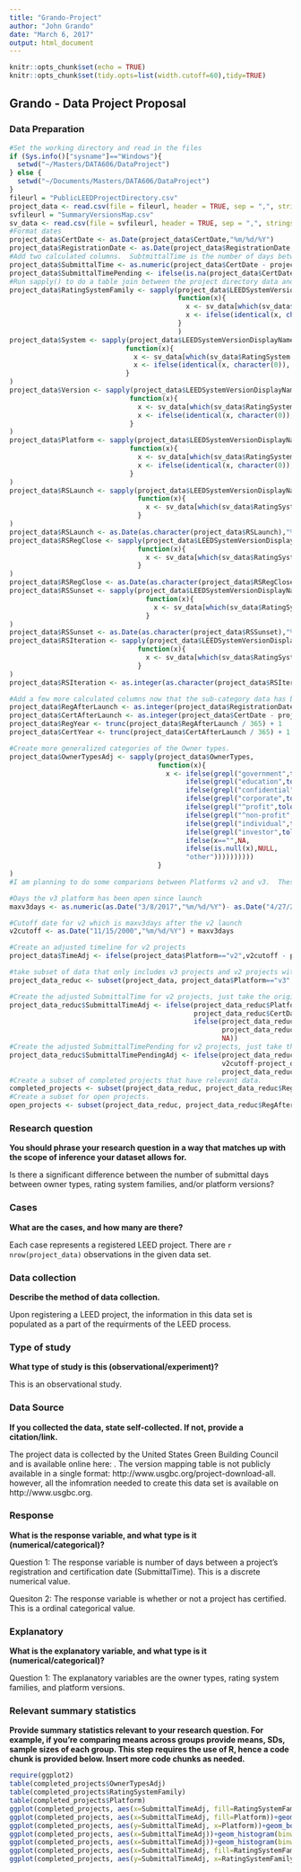 ```yaml
---
title: "Grando-Project"
author: "John Grando"
date: "March 6, 2017"
output: html_document
---
```


```r
knitr::opts_chunk$set(echo = TRUE)
knitr::opts_chunk$set(tidy.opts=list(width.cutoff=60),tidy=TRUE)
```

## Grando - Data Project Proposal

### Data Preparation

```r
#Set the working directory and read in the files
if (Sys.info()["sysname"]=="Windows"){
  setwd("~/Masters/DATA606/DataProject")
} else {
  setwd("~/Documents/Masters/DATA606/DataProject")
}
fileurl = "PublicLEEDProjectDirectory.csv"
project_data <- read.csv(file = fileurl, header = TRUE, sep = ",", stringsAsFactors = FALSE)
svfileurl = "SummaryVersionsMap.csv"
sv_data <- read.csv(file = svfileurl, header = TRUE, sep = ",", stringsAsFactors = FALSE)
#Format dates
project_data$CertDate <- as.Date(project_data$CertDate,"%m/%d/%Y")
project_data$RegistrationDate <- as.Date(project_data$RegistrationDate,"%m/%d/%Y")
#Add two calculated columns.  SubtmittalTime is the number of days between certification and registration dates (completed projects).  SubmittalTimePending is the number of days between the date the information was pulled and the registration date (open projects). 
project_data$SubmittalTime <- as.numeric(project_data$CertDate - project_data$RegistrationDate)
project_data$SubmittalTimePending <- ifelse(is.na(project_data$CertDate)==TRUE,as.Date("3/8/2017","%m/%d/%Y")-project_data$RegistrationDate,NA)
#Run sapply() to do a table join between the project directory data and the SummaryVersionsMap file.  The latter file is a mapping scheme that provides further sub-category information to each project type.
project_data$RatingSystemFamily <- sapply(project_data$LEEDSystemVersionDisplayName, 
                                          function(x){
                                            x <- sv_data[which(sv_data$RatingSystem == x),2]
                                            x <- ifelse(identical(x, character(0)), character(0), as.character(x))
                                          }
                                          )
project_data$System <- sapply(project_data$LEEDSystemVersionDisplayName, 
                             function(x){
                               x <- sv_data[which(sv_data$RatingSystem == x),3]
                               x <- ifelse(identical(x, character(0)), character(0), as.character(x))
                             }
)
project_data$Version <- sapply(project_data$LEEDSystemVersionDisplayName, 
                              function(x){
                                x <- sv_data[which(sv_data$RatingSystem == x),4]
                                x <- ifelse(identical(x, character(0)), character(0), as.character(x))
                              }
)
project_data$Platform <- sapply(project_data$LEEDSystemVersionDisplayName, 
                              function(x){
                                x <- sv_data[which(sv_data$RatingSystem == x),5]
                                x <- ifelse(identical(x, character(0)), character(0), as.character(x))
                              }
)
project_data$RSLaunch <- sapply(project_data$LEEDSystemVersionDisplayName, 
                                function(x){
                                  x <- sv_data[which(sv_data$RatingSystem == x),6]
                                }
)
project_data$RSLaunch <- as.Date(as.character(project_data$RSLaunch),"%m/%d/%Y")
project_data$RSRegClose <- sapply(project_data$LEEDSystemVersionDisplayName, 
                                function(x){
                                  x <- sv_data[which(sv_data$RatingSystem == x),7]
                                }
)
project_data$RSRegClose <- as.Date(as.character(project_data$RSRegClose),"%m/%d/%Y")
project_data$RSSunset <- sapply(project_data$LEEDSystemVersionDisplayName, 
                                  function(x){
                                    x <- sv_data[which(sv_data$RatingSystem == x),8]
                                  }
)
project_data$RSSunset <- as.Date(as.character(project_data$RSSunset),"%m/%d/%Y")
project_data$RSIteration <- sapply(project_data$LEEDSystemVersionDisplayName, 
                                function(x){
                                  x <- sv_data[which(sv_data$RatingSystem == x),9]
                                }
)
project_data$RSIteration <- as.integer(as.character(project_data$RSIteration))

#Add a few more calculated columns now that the sub-category data has been added.
project_data$RegAfterLaunch <- as.integer(project_data$RegistrationDate - project_data$RSLaunch)
project_data$CertAfterLaunch <- as.integer(project_data$CertDate - project_data$RSLaunch)
project_data$RegYear <- trunc(project_data$RegAfterLaunch / 365) + 1
project_data$CertYear <- trunc(project_data$CertAfterLaunch / 365) + 1

#Create more generalized categories of the Owner types.
project_data$OwnerTypesAdj <- sapply(project_data$OwnerTypes, 
                                     function(x){
                                       x <- ifelse(grepl("government",tolower(x)),"government",
                                            ifelse(grepl("education",tolower(x)),"education",
                                            ifelse(grepl("confidential",tolower(x)),"confidential",
                                            ifelse(grepl("corporate",tolower(x)),"corporate",
                                            ifelse(grepl("^profit",tolower(x)),"profit",
                                            ifelse(grepl("^non-profit",tolower(x)),"non-profit",
                                            ifelse(grepl("individual",tolower(x)),"individual",
                                            ifelse(grepl("investor",tolower(x)),"investor",
                                            ifelse(x=="",NA,
                                            ifelse(is.null(x),NULL,
                                            "other"))))))))))
                                     }
)
#I am planning to do some comparions between Platforms v2 and v3.  These are two versions of the LEED Rating system and represent a significant change in prerequisite and credit requirements.  One major issue is that because v2 came first, the projects have had a much longer opportunity to stay open than the v3 projects.  In an attempt to normalize this, I have taken a snapshot of the v2 data at the same point in time as v3.  Specifically, I found how many days the v3 Platform has been open and made a cutoff date that was the same number of days after the v2 launch.  Any v2 projects that were open on that cutoff date were considered stil open and the SubmittalTimePending was calculated using the v2cutoff date - the registration date.

#Days the v3 platform has been open since launch
maxv3days <- as.numeric(as.Date("3/8/2017","%m/%d/%Y")- as.Date("4/27/2009","%m/%d/%Y"))

#Cutoff date for v2 which is maxv3days after the v2 launch
v2cutoff <- as.Date("11/15/2000","%m/%d/%Y") + maxv3days

#Create an adjusted timeline for v2 projects
project_data$TimeAdj <- ifelse(project_data$Platform=="v2",v2cutoff - project_data$RegistrationDate, NA)

#take subset of data that only includes v3 projects and v2 projects with positive values.  A negative TimeAdj would indicate the individual project was in the beta program and registered before the actual launch.
project_data_reduc <- subset(project_data, project_data$Platform=="v3" | (project_data$Platform=="v2" & project_data$TimeAdj>0))

#Create the adjusted SubmittalTime for v2 projects, just take the original SubmittalTime for v3 projects 
project_data_reduc$SubmittalTimeAdj <- ifelse(project_data_reduc$Platform=="v2" & project_data_reduc$CertDate < v2cutoff, 
                                              project_data_reduc$CertDate - project_data_reduc$RegistrationDate,
                                              ifelse(project_data_reduc$Platform=="v3",
                                                     project_data_reduc$SubmittalTime,
                                                     NA))
#Create the adjusted SubmittalTimePending for v2 projects, just take the original SubmittalTime for v3 projects 
project_data_reduc$SubmittalTimePendingAdj <- ifelse(project_data_reduc$Platform=="v2" & (is.na(project_data_reduc$CertDate)==TRUE | project_data_reduc$CertDate > v2cutoff),
                                                     v2cutoff-project_data_reduc$RegistrationDate,
                                                     project_data_reduc$SubmittalTimePending)
#Create a subset of completed projects that have relevant data.
completed_projects <- subset(project_data_reduc, project_data_reduc$RegAfterLaunch>0 & project_data_reduc$SubmittalTimeAdj>0 & !(is.na(project_data_reduc$CertDate)) & !(identical(project_data_reduc$RatingSystemFamily, character(0))) & !(is.na(project_data_reduc$RatingSystemFamily)) & !(project_data_reduc$RatingSystemFamily=="ND"))
#Create a subset for open projects.
open_projects <- subset(project_data_reduc, project_data_reduc$RegAfterLaunch>0 & project_data_reduc$SubmittalTimePendingAdj>0 & is.na(project_data_reduc$CertDate) & !(identical(project_data_reduc$RatingSystemFamily,character(0))) & !(is.na(project_data_reduc$Platform)) & !(project_data_reduc$RatingSystemFamily=="ND"))

```

### Research question 

**You should phrase your research question in a way that matches up with the scope of inference your dataset allows for.**

Is there a significant difference between the number of submittal days between owner types, rating system families, and/or platform versions?   

### Cases 

**What are the cases, and how many are there?**

Each case represents a registered LEED project.  There are `r nrow(project_data)` observations in the given data set.

### Data collection 

**Describe the method of data collection.**

Upon registering a LEED project, the information in this data set is populated as a part of the requirments of the LEED process.

### Type of study 

**What type of study is this (observational/experiment)?**

This is an observational study.

### Data Source 

**If you collected the data, state self-collected. If not, provide a citation/link.**

The project data is collected by the United States Green Building Council and is available online here: .  The version mapping table is not publicly available in a single format: http://www.usgbc.org/project-download-all. however, all the infomration needed to create this data set is available on http://www.usgbc.org.

### Response 

**What is the response variable, and what type is it (numerical/categorical)?**

Question 1: The response variable is number of days between a project's registration and certification date (SubmittalTime).  This is a discrete numerical value.

Quesiton 2: The response variable is whether or not a project has certified. This is a ordinal categorical value.

### Explanatory 

**What is the explanatory variable, and what type is it (numerical/categorical)?**

Question 1: The explanatory variables are the owner types, rating system families, and platform versions.

### Relevant summary statistics 

**Provide summary statistics relevant to your research question. For example, if you’re comparing means across groups provide means, SDs, sample sizes of each group. This step requires the use of R, hence a code chunk is provided below. Insert more code chunks as needed.**

```r
require(ggplot2)
table(completed_projects$OwnerTypesAdj)
table(completed_projects$RatingSystemFamily)
table(completed_projects$Platform)
ggplot(completed_projects, aes(x=SubmittalTimeAdj, fill=RatingSystemFamily))+geom_histogram(binwidth = 100, alpha=0.5, position = "identity", aes(y=..density..))
ggplot(completed_projects, aes(x=SubmittalTimeAdj, fill=Platform))+geom_histogram(binwidth = 100, alpha=0.5, position = "identity", aes(y=..density..))
ggplot(completed_projects, aes(y=SubmittalTimeAdj, x=Platform))+geom_boxplot()+facet_wrap(~RatingSystemFamily)
ggplot(completed_projects, aes(x=SubmittalTimeAdj))+geom_histogram(binwidth = 100, alpha=0.5, position = "identity", aes(y=..density..))+facet_wrap(~OwnerTypesAdj)
ggplot(completed_projects, aes(x=SubmittalTimeAdj))+geom_histogram(binwidth = 100, alpha=0.5, position = "identity", aes(y=..density..))+facet_wrap(~OwnerTypesAdj)
ggplot(completed_projects, aes(x=SubmittalTimeAdj, fill=RatingSystemFamily))+geom_histogram(binwidth = 100, alpha=0.5, position = "identity", aes(y=..density..))+facet_wrap(~OwnerTypesAdj)
ggplot(completed_projects, aes(y=SubmittalTimeAdj, x=RatingSystemFamily))+geom_boxplot()+facet_wrap(~OwnerTypesAdj)
```

